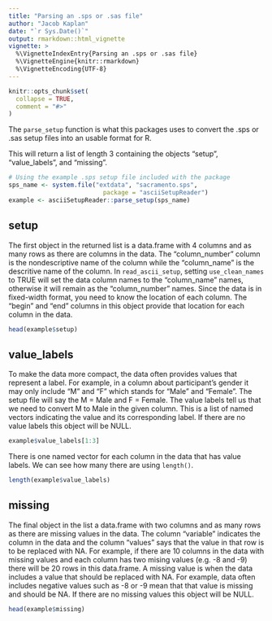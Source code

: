 ```yaml
---
title: "Parsing an .sps or .sas file"
author: "Jacob Kaplan"
date: "`r Sys.Date()`"
output: rmarkdown::html_vignette
vignette: >
  %\VignetteIndexEntry{Parsing an .sps or .sas file}
  %\VignetteEngine{knitr::rmarkdown}
  %\VignetteEncoding{UTF-8}
---
```


```r
knitr::opts_chunk$set(
  collapse = TRUE,
  comment = "#>"
)
```


The `parse_setup` function is what this packages uses to convert the .sps or .sas setup files into an usable format for R. 

This will return a list of length 3 containing the objects "setup", "value_labels", and "missing".


```r
# Using the example .sps setup file included with the package
sps_name <- system.file("extdata", "sacramento.sps",
                          package = "asciiSetupReader")
example <- asciiSetupReader::parse_setup(sps_name)
```

## setup

The first object in the returned list is a data.frame with 4 columns and as many rows as there are columns in the data. The "column_number" column is the nondescriptive name of the column while the "column_name" is the descritive name of the column. In `read_ascii_setup`, setting `use_clean_names` to TRUE will set the data column names to the "column_name" names, otherwise it will remain as the "column_number" names. Since the data is in fixed-width format, you need to know the location of each column. The "begin" and "end" columns in this object provide that location for each column in the data.

```r
head(example$setup)
```


## value_labels

To make the data more compact, the data often provides values that represent a label. For example, in a column about participant's gender it may only include "M" and "F" which stands for "Male" and "Female". The setup file will say the M = Male and F = Female. The value labels tell us that we need to convert M to Male in the given column. This is a list of named vectors indicating the value and its corresponding label. If there are no value labels this object will be NULL.

```r
example$value_labels[1:3]
```
There is one named vector for each column in the data that has value labels. We can see how many there are using `length()`.

```r
length(example$value_labels)
```

## missing

The final object in the list a data.frame with two columns and as many rows as there are missing values in the data. The column "variable" indicates the column in the data and the column "values" says that the value in that row is to be replaced with NA. For example, if there are 10 columns in the data with missing values and each column has two mising values (e.g. -8 and -9) there will be 20 rows in this data.frame. A missing value is when the data includes a value that should be replaced with NA. For example, data often includes negative values such as -8 or -9 mean that that value is missing and should be NA. If there are no missing values this object will be NULL.


```r
head(example$missing)
```

